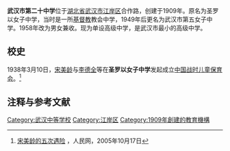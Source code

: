 '''武汉市第二十中学'''位于[[湖北省|湖北省]][[武汉市|武汉市]][[江岸区|江岸区]]合作路，创建于1909年。原名为圣罗以女子中学，当时是一所[[基督教|基督教]]教会中学，1949年后更名为武汉市第五女子中学。1958年改为男女兼收。现为单设高级中学，是武汉市最小的高级中学。

==校史==
1938年3月10日，[[宋美龄|宋美龄]]与[[李德全|李德全]]等在'''圣罗以女子中学'''发起成立[[中国战时儿童保育会|中国战时儿童保育会]]。<ref>[http://culture.people.com.cn/GB/40479/40480/3774851.html 宋美龄的五次遇险] {{Wayback|url=http://culture.people.com.cn/GB/40479/40480/3774851.html |date=20160304060054 }}，人民网，2005年10月17日</ref>

==注释与参考文献==
<div class="references-small">
<references />
</div>

[[Category:武汉中等学校|Category:武汉中等学校]]
[[Category:江岸区|Category:江岸区]]
[[Category:1909年創建的教育機構|Category:1909年創建的教育機構]]